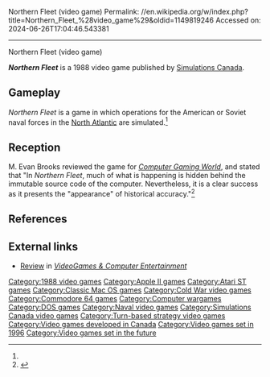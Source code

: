 Northern Fleet (video game)
Permalink: //en.wikipedia.org/w/index.php?title=Northern_Fleet_%28video_game%29&oldid=1149819246
Accessed on: 2024-06-26T17:04:46.543381



------
Northern Fleet (video game)
{{Short description|1988 video game}}
{{Infobox video game
| collapsible = 
| state = 
| italic title = 
| title = Northern Fleet 
| image = 
| alt = 
| caption = 
| developer = 
| publisher = [[Simulations Canada]]
| series = 
| engine = 
| platforms = [[Apple II series|Apple II]], [[Atari ST]], [[Commodore 64]], [[DOS]], [[Classic Mac OS|Macintosh]]
| released = 1988
| genre = 
| modes = 
}}

'''''Northern Fleet''''' is a 1988 video game published by [[Simulations Canada]].

==Gameplay==
''Northern Fleet'' is a game in which operations for the American or Soviet naval forces in the [[North Atlantic]] are simulated.<ref name="CGW62"/>

==Reception==
M. Evan Brooks reviewed the game for ''[[Computer Gaming World]]'', and stated that "In ''Northern Fleet'', much of what is happening is hidden behind the immutable source code of the computer. Nevertheless, it is a clear success as it presents the "appearance" of historical accuracy."<ref name="CGW62">{{cite magazine |last=Brooks |first=M. Evan |title=Testing the Maritime Strategy: SimCan's "Northern Fleet" |magazine=Computer Gaming World |date=August 1989 |volume=1 |issue=62 |pages=29–30}}</ref>

==References==
{{reflist}}

==External links==
*[https://archive.org/details/vgce_89-09/page/n89/mode/2up Review] in ''[[VideoGames & Computer Entertainment]]''

[[Category:1988 video games]]
[[Category:Apple II games]]
[[Category:Atari ST games]]
[[Category:Classic Mac OS games]]
[[Category:Cold War video games]]
[[Category:Commodore 64 games]]
[[Category:Computer wargames]]
[[Category:DOS games]]
[[Category:Naval video games]]
[[Category:Simulations Canada video games]]
[[Category:Turn-based strategy video games]]
[[Category:Video games developed in Canada]]
[[Category:Video games set in 1996]]
[[Category:Video games set in the future]]